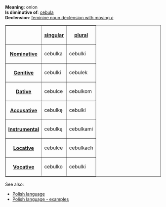'''Meaning''': onion<br>
'''Is diminutive of''': [[Polish word - cebula|cebula]]<br>
'''Declension''': [[Polish language - feminine noun declension with moving e|feminine noun declension with moving ''e'']]

<table border=1>
<tr><th><th>[[Polish language - singular number|singular]]<th>[[Polish language - plural number|plural]]</tr>
<tr><th>[[Polish language - nominative|Nominative]]<td>cebulka<td>cebulki</tr>
<tr><th>[[Polish language - genitive|Genitive]]<td>cebulki<td>cebulek</tr>
<tr><th>[[Polish language - dative|Dative]]<td>cebulce<td>cebulkom</tr>
<tr><th>[[Polish language - accusative|Accusative]]<td>cebulkę<td>cebulki</tr>
<tr><th>[[Polish language - instrumental|Instrumental]]<td>cebulką<td>cebulkami</tr>
<tr><th>[[Polish language - locative|Locative]]<td>cebulce<td>cebulkach</tr>
<tr><th>[[Polish language - vocative|Vocative]]<td>cebulko<td>cebulki</tr>
</table>

See also:
* [[Polish language]]
* [[Polish language - examples]]